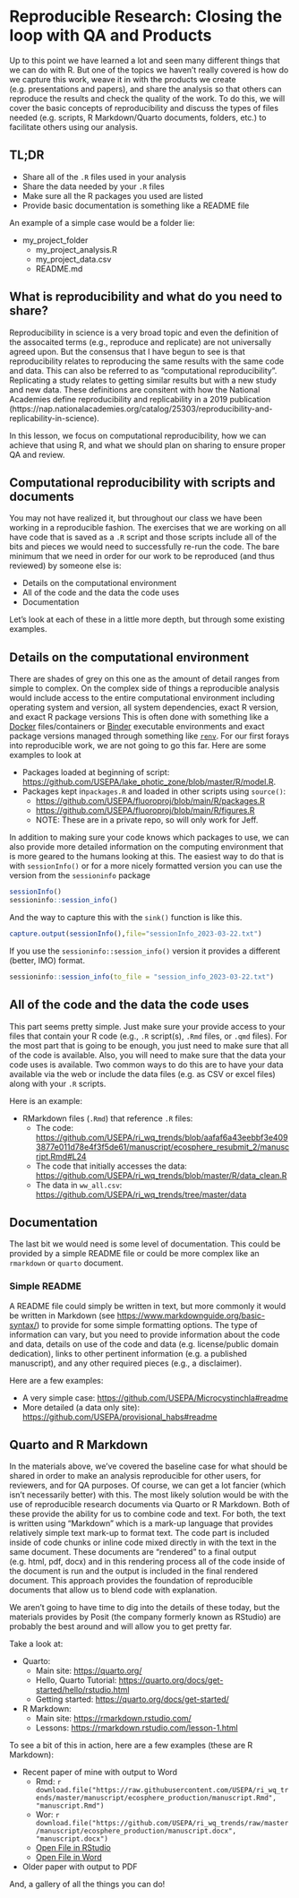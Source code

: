 # Reproducible Research: Closing the loop with QA and Products

Up to this point we have learned a lot and seen many different things that we can do with R.  But one of the topics we haven't really covered is how do we capture this work, weave it in with the products we create (e.g. presentations and papers), and share the analysis so that others can reproduce the results and check the quality of the work.  To do this, we will cover the basic concepts of reproducibility and discuss the types of files needed (e.g. scripts, R Markdown/Quarto documents, folders, etc.) to facilitate others using our analysis.   

## TL;DR

- Share all of the `.R` files used in your analysis
- Share the data needed by your `.R` files
- Make sure all the R packages you used are listed
- Provide basic documentation is something like a README file

An example of a simple case would be a folder lie:

- my_project_folder
    - my_project_analysis.R
    - my_project_data.csv
    - README.md

## What is reproducibility and what do you need to share?

Reproducibility in science is a very broad topic and even the definition of the assocaited terms (e.g., reproduce and replicate) are not universally agreed upon.  But the consensus that I have begun to see is that reproducibility relates to reproducing the same results with the same code and data.  This can also be referred to as "computational reproducibility".  Replicating a study relates to getting similar results but with a new study and new data.  These definitions are consitent with how the National Academies define reproducibility and replicability in a 2019 publication (https://nap.nationalacademies.org/catalog/25303/reproducibility-and-replicability-in-science).

In this lesson, we focus on computational reproducibility, how we can achieve that using R, and what we should plan on sharing to ensure proper QA and review.

## Computational reproducibility with scripts and documents

You may not have realized it, but throughout our class we have been working in a reproducible fashion.  The exercises that we are working on all have code that is saved as a `.R` script and those scripts include all of the bits and pieces we would need to successfully re-run the code.  The bare minimum that we need in order for our work to be reproduced (and thus reviewed) by someone else is:

- Details on the computational environment
- All of the code and the data the code uses
- Documentation

Let's look at each of these in a little more depth, but through some existing examples.

## Details on the computational environment

There are shades of grey on this one as the amount of detail ranges from simple to complex.  On the complex side of things a reproducible analysis would include access to the entire computational environment including operating system and version, all system dependencies, exact R version, and exact R package versions  This is often done with something like a [Docker](https://www.docker.com/) files/containers or [Binder](https://mybinder.org/) executable environments and exact package versions managed through something like [`renv`](https://cran.r-project.org/web/packages/renv/index.html).  For our first forays into reproducible work, we are not going to go this far.  Here are some examples to look at

- Packages loaded at beginning of script: <https://github.com/USEPA/lake_photic_zone/blob/master/R/model.R>.
- Packages kept in`packages.R` and loaded in other scripts using `source()`: 
    - <https://github.com/USEPA/fluoroproj/blob/main/R/packages.R>
    - <https://github.com/USEPA/fluoroproj/blob/main/R/figures.R>
    - NOTE: These are in a private repo, so will only work for Jeff.
    
In addition to making sure your code knows which packages to use, we can also provide more detailed information on the computing environment that is more geared to the humans looking at this.  The easiest way to do that is with `sessionInfo()` or for a more nicely formatted version you can use the version from the `sessioninfo` package

```r
sessionInfo()
sessioninfo::session_info()
```    

And the way to capture this with the `sink()` function is like this.

```r
capture.output(sessionInfo(),file="sessionInfo_2023-03-22.txt")
```

If you use the `sessioninfo::session_info()` version it provides a different (better, IMO) format.

```r
sessioninfo::session_info(to_file = "session_info_2023-03-22.txt")
```

## All of the code and the data the code uses

This part seems pretty simple.  Just make sure your provide access to your files that contain your R code (e.g., `.R` script(s), `.Rmd` files, or `.qmd` files).  For the most part that is going to be enough, you just need to make sure that all of the code is available. Also, you will need to make sure that the data your code uses is available.  Two common ways to do this are to have your data available via the web or include the data files (e.g. as CSV or excel files) along with your `.R` scripts.  

Here is an example:

- RMarkdown files (`.Rmd`) that reference `.R` files:
  - The code: <https://github.com/USEPA/ri_wq_trends/blob/aafaf6a43eebbf3e4093877e011d78e4f3f5de61/manuscript/ecosphere_resubmit_2/manuscript.Rmd#L24>
  - The code that initially accesses the data: <https://github.com/USEPA/ri_wq_trends/blob/master/R/data_clean.R>
  - The data in `ww_all.csv`: <https://github.com/USEPA/ri_wq_trends/tree/master/data> 

## Documentation

The last bit we would need is some level of documentation.  This could be provided by a simple README file or could be more complex like an `rmarkdown` or `quarto` document.

### Simple README

A README file could simply be written in text, but more commonly it would be written in Markdown (see <https://www.markdownguide.org/basic-syntax/>) to provide for some simple formatting options.  The type of information can vary, but you need to provide information about the code and data, details on use of the code and data (e.g. license/public domain dedication), links to other pertinent information (e.g. a published manuscript), and any other required pieces (e.g., a disclaimer).

Here are a few examples:

- A very simple case: <https://github.com/USEPA/Microcystinchla#readme>
- More detailed (a data only site): <https://github.com/USEPA/provisional_habs#readme>

## Quarto and R Markdown

In the materials above, we've covered the baseline case for what should be shared in order to make an analysis reproducible for other users, for reviewers, and for QA purposes.  Of course, we can get a lot fancier (which isn't necessarily better) with this.  The most likely solution would be with the use of reproducible research documents via Quarto or R Markdown.  Both of these provide the ability for us to combine code and text.  For both, the text is written using "Markdown" which is a mark-up language that provides relatively simple text mark-up to format text.  The code part is included inside of code chunks or inline code mixed directly in with the text in the same document.  These documents are "rendered" to a final output (e.g. html, pdf, docx) and in this rendering process all of the code inside of the document is run and the output is included in the final rendered document. This approach provides the foundation of reproducible documents that allow us to blend code with explanation.


We aren't going to have time to dig into the details of these today, but the materials provides by Posit (the company formerly known as RStudio) are probably the best around and will allow you to get pretty far.

Take a look at:

- Quarto:
  - Main site: <https://quarto.org/>
  - Hello, Quarto Tutorial: <https://quarto.org/docs/get-started/hello/rstudio.html>
  - Getting started: <https://quarto.org/docs/get-started/>
- R Markdown:
  - Main site: <https://rmarkdown.rstudio.com/>
  - Lessons: <https://rmarkdown.rstudio.com/lesson-1.html>

To see a bit of this in action, here are a few examples (these are R Markdown):

- Recent paper of mine with output to Word
  - Rmd: `r download.file("https://raw.githubusercontent.com/USEPA/ri_wq_trends/master/manuscript/ecosphere_production/manuscript.Rmd", "manuscript.Rmd")`
  - Wor: `r download.file("https://github.com/USEPA/ri_wq_trends/raw/master/manuscript/ecosphere_production/manuscript.docx", "manuscript.docx")`
  - [Open File in RStudio](manuscript.Rmd)
  - [Open File in Word](manuscript.docx)
  
- Older paper with output to PDF


And, a gallery of all the things you can do!



